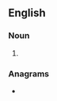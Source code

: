 ==English==

===Noun===
{{head|en|noun form}}

# {{plural of|manatee|lang=en}}

===Anagrams===
* {{anagrams|en|a=aaeemnst|emanates}}